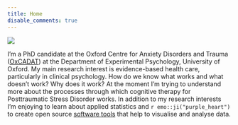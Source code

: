 ```yaml
---
title: Home
disable_comments: true
---
```


<img src="/images/portrait.png" class="center" style="max-width:20%;min-width:50px;float:top;"/>

I'm a PhD candidate at the Oxford Centre for Anxiety Disorders and Trauma ([OxCADAT](https://www.psy.ox.ac.uk/research/oxford-centre-for-anxiety-disorders-and-trauma)) at the Department of Experimental Psychology, University of Oxford.
My main research interest is evidence-based health care, particularly in clinical psychology.
How do we know what works and what doesn’t work? 
Why does it work?
At the moment I'm trying to understand more about the processes through which cognitive therapy for Posttraumatic Stress Disorder works.
In addition to my research interests I'm enjoying to learn about applied statistics and `r emo::ji("purple_heart")` to create open source [software tools](/software) that help to visualise and analyse data.